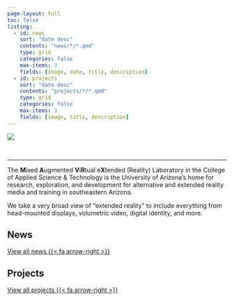 ```yaml
---
page-layout: full
toc: false
listing: 
  - id: news
    sort: "date desc"
    contents: "news/*/*.qmd"
    type: grid
    categories: false
    max-items: 3
    fields: [image, date, title, description]
  - id: projects
    sort: "date desc"
    contents: "projects/*/*.qmd"
    type: grid
    categories: false
    max-items: 3
    fields: [image, title, description]
---
```


![](assets/images/big-banner.png)

<!--# Verifying lab on Mastodon -->

 <a rel="me" href="https://hci.social/@mavrxlab"></a>

------------------------------------------------------------------------

::: {layout-ncol="2"}
The **M**ixed **A**ugmented **V**i**R**tual e**X**tended (Reality) Laboratory in the College of Applied Science & Technology is the University of Arizona's home for research, exploration, and development for alternative and extended reality media and training in southeastern Arizona.

We take a very broad view of "extended reality" to include everything from head-mounted displays, volumetric video, digital identity, and more.
:::

## News

::: {#news}
:::

[View all news {{< fa arrow-right >}}](news.qmd)

## Projects

::: {#projects}
:::

[View all projects {{< fa arrow-right >}}](projects.qmd)
